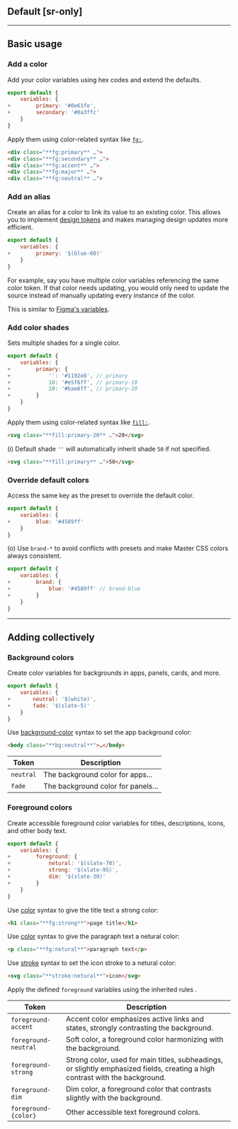 ## Default [sr-only]
<Default />

---

## Basic usage
### Add a color
Add your color variables using hex codes and extend the defaults.
```js name=master.css.js
export default {
    variables: {
+        primary: '#0e61fe',
+        secondary: '#8a3ffc'
    }
}
```
Apply them using color-related syntax like [`fg:`](/docs/color).
```html
<div class="**fg:primary** …">
<div class="**fg:secondary** …">
<div class="**fg:accent** …">
<div class="**fg:major** …">
<div class="**fg:neutral** …">
```

### Add an alias
Create an alias for a color to link its value to an existing color. This allows you to implement [design tokens](/docs/design-tokens) and makes managing design updates more efficient.
```js name=master.css.js
export default {
    variables: {
+        primary: '$(blue-60)'
    }
}
```
For example, say you have multiple color variables referencing the same color token. If that color needs updating, you would only need to update the source instead of manually updating every instance of the color.

This is similar to [Figma's variables](https://help.figma.com/hc/en-us/articles/15145852043927-Create-and-manage-variables).

### Add color shades
Sets multiple shades for a single color.
```js name=master.css.js
export default {
    variables: {
+        primary: {
+            '': '#1192e8', // primary
+            10: '#e5f6ff', // primary-10
+            20: '#bae6ff', // primary-20
+        }
    }
}
```
Apply them using color-related syntax like [`fill:`](/docs/fill).
```html
<svg class="**fill:primary-20** …">20</svg>
```
(i) Default shade `''` will automatically inherit shade `50` if not specified.
```html
<svg class="**fill:primary** …">50</svg>
```

### Override default colors
Access the same key as the preset to override the default color.
```js name=master.css.js
export default {
    variables: {
+        blue: '#4589ff'
    }
}
```
(o) Use `brand-*` to avoid conflicts with presets and make Master CSS colors always consistent.
```js name=master.css.js
export default {
    variables: {
+        brand: {
+            blue: '#4589ff' // brand-blue
+        }
    }
}
```

---

## Adding collectively
### Background colors
Create color variables for backgrounds in apps, panels, cards, and more.
```js name=master.css.js
export default {
    variables: {
+       neutral: '$(white)',
+       fade: '$(slate-5)'
    }
}
```
Use [background-color](/docs/background-color) syntax to set the app background color:
```html
<body class="**bg:neutral**">…</body>
```
| Token             | Description                                                                                                                       |
|-------------------|-----------------------------------------------------------------------------------------------------------------------------------|
| `neutral`         | The background color for apps...                                                                                                  |
| `fade`            | The background color for panels...                                                                                                |

### Foreground colors
Create accessible foreground color variables for titles, descriptions, icons, and other body text.
```js name=master.css.js
export default {
    variables: {
+        foreground: {
+            netural: '$(slate-70)',
+            strong: '$(slate-95)',
+            dim: '$(slate-30)'
+        }
    }
}
```
Use [color](/docs/color) syntax to give the title text a strong color:
```html
<h1 class="**fg:strong**">page title</h1>
```
Use [color](/docs/color) syntax to give the paragraph text a netural color:
```html
<p class="**fg:netural**">paragraph text</p>
```
Use [stroke](/docs/stroke) syntax to set the icon stroke to a netural color:
```html
<svg class="**stroke:netural**">icon</svg>
```
Apply the defined `foreground` variables using the inherited rules <ForegroundHeirs />.

| Token             | Description                                                                                                                       |
|-------------------|-----------------------------------------------------------------------------------------------------------------------------------|
| `foreground-accent`     | Accent color emphasizes active links and states, strongly contrasting the background.                                             |
| `foreground-neutral`    | Soft color, a foreground color harmonizing with the background.                                                                   |
| `foreground-strong`     | Strong color, used for main titles, subheadings, or slightly emphasized fields, creating a high contrast with the background.     |
| `foreground-dim`        | Dim color, a foreground color that contrasts slightly with the background.                                                        |
| `foreground-{color}`    | Other accessible text foreground colors.                                                                                          |
